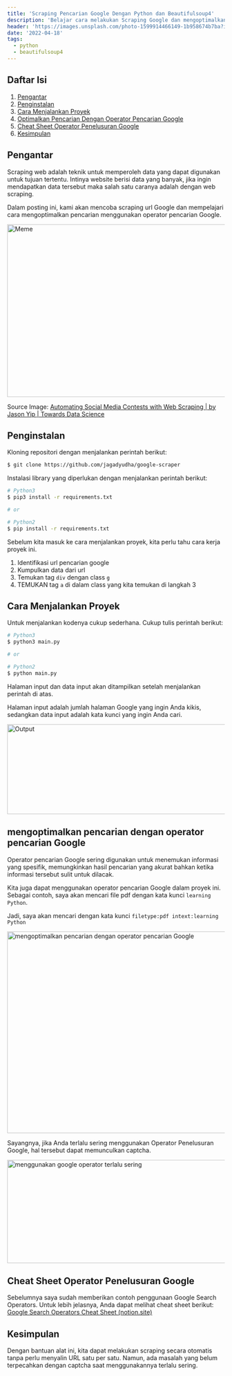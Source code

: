 ---
title: 'Scraping Pencarian Google Dengan Python dan Beautifulsoup4'
description: 'Belajar cara melakukan Scraping Google dan mengoptimalkan pencarian menggunakan operator pencarian google'
header: 'https://images.unsplash.com/photo-1599914466149-1b958674b7ba?ixlib=rb-1.2.1&ixid=MnwxMjA3fDB8MHxwaG90by1wYWdlfHx8fGVufDB8fHx8&auto=format&fit=crop&w=735&q=80'
date: '2022-04-18'
tags:
  - python
  - beautifulsoup4
---

## Daftar Isi

1. [Pengantar](#pengantar)
2. [Penginstalan](#penginstalan)
3. [Cara Menjalankan Proyek](#cara-menjalankan-proyek)
4. [Optimalkan Pencarian Dengan Operator Pencarian Google](#optimalkan-pencarian-dengan-operator-pencarian-google)
5. [Cheat Sheet Operator Penelusuran Google](#cheat-sheet-operator-penelusuran-google)
6. [Kesimpulan](#kesimpulan)

<Ads />

## Pengantar

Scraping web adalah teknik untuk memperoleh data yang dapat digunakan untuk tujuan tertentu. Intinya website berisi data yang banyak, jika ingin mendapatkan data tersebut maka salah satu caranya adalah dengan web scraping.

Dalam posting ini, kami akan mencoba scraping url Google dan mempelajari cara mengoptimalkan pencarian menggunakan operator pencarian Google.

<Image
  alt='Meme'
  src='https://res.cloudinary.com/dlpb6j88q/image/upload/v1650258328/jagad.dev/posts/google-url-scraping-with-python-and-beautifulsoup4/0_Bj_O1jRFzZjKxzi4_pnssel.jpg'
  width='550'
  height='400'
/>

Source Image: [Automating Social Media Contests with Web Scraping | by Jason Yip | Towards Data Science](https://towardsdatascience.com/automating-social-media-contests-with-web-scraping-41c55ff6022a)

## Penginstalan

Kloning repositori dengan menjalankan perintah berikut:

```bash
$ git clone https://github.com/jagadyudha/google-scraper
```

Instalasi library yang diperlukan dengan menjalankan perintah berikut:

```bash
# Python3
$ pip3 install -r requirements.txt

# or

# Python2
$ pip install -r requirements.txt
```

Sebelum kita masuk ke cara menjalankan proyek, kita perlu tahu cara kerja proyek ini.

1. Identifikasi url pencarian google
2. Kumpulkan data dari url
3. Temukan tag `div` dengan class `g`
4. TEMUKAN tag `a` di dalam class yang kita temukan di langkah 3

## Cara Menjalankan Proyek

Untuk menjalankan kodenya cukup sederhana. Cukup tulis perintah berikut:

```bash
# Python3
$ python3 main.py

# or

# Python2
$ python main.py
```

Halaman input dan data input akan ditampilkan setelah menjalankan perintah di atas.

Halaman input adalah jumlah halaman Google yang ingin Anda kikis, sedangkan data input adalah kata kunci yang ingin Anda cari.

<Image
  alt='Output'
  src='https://res.cloudinary.com/dlpb6j88q/image/upload/v1650265187/jagad.dev/posts/google-url-scraping-with-python-and-beautifulsoup4/output_x6vsfc.png'
  width='765'
  height='208'
/>

## mengoptimalkan pencarian dengan operator pencarian Google

Operator pencarian Google sering digunakan untuk menemukan informasi yang spesifik, memungkinkan hasil pencarian yang akurat bahkan ketika informasi tersebut sulit untuk dilacak.

Kita juga dapat menggunakan operator pencarian Google dalam proyek ini. Sebagai contoh, saya akan mencari file pdf dengan kata kunci `learning Python`.

Jadi, saya akan mencari dengan kata kunci `filetype:pdf intext:learning Python`

<Image
  alt='mengoptimalkan pencarian dengan operator pencarian Google'
  src='https://res.cloudinary.com/dlpb6j88q/image/upload/v1650268568/jagad.dev/posts/google-url-scraping-with-python-and-beautifulsoup4/Search_with_google_search_operators_mzacyk.png'
  width='1222'
  height='467'
/>

Sayangnya, jika Anda terlalu sering menggunakan Operator Penelusuran Google, hal tersebut dapat memunculkan captcha.

<Image
  alt='menggunakan google operator terlalu sering'
  src='https://res.cloudinary.com/dlpb6j88q/image/upload/v1650270958/jagad.dev/posts/google-url-scraping-with-python-and-beautifulsoup4/cons_w5wvru.png'
  width='595'
  height='239'
/>

## Cheat Sheet Operator Penelusuran Google

Sebelumnya saya sudah memberikan contoh penggunaan Google Search Operators. Untuk lebih jelasnya, Anda dapat melihat cheat sheet berikut: [Google Search Operators Cheat Sheet (notion.site)](https://aged-clave-571.notion.site/Google-Search-Operators-Cheat-Sheet-e0b50566aa2a4dc6a9643dceda52a3a4)

## Kesimpulan

Dengan bantuan alat ini, kita dapat melakukan scraping secara otomatis tanpa perlu menyalin URL satu per satu. Namun, ada masalah yang belum terpecahkan dengan captcha saat menggunakannya terlalu sering.

